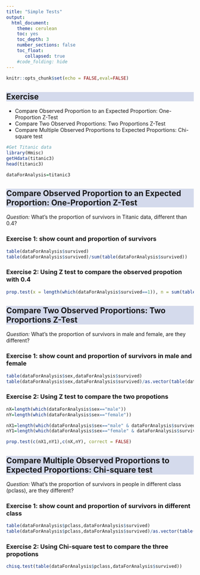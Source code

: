 ```yaml
---
title: "Simple Tests"
output:
  html_document:
    theme: cerulean
    toc: yes
    toc_depth: 3
    number_sections: false
    toc_float: 
       collapsed: true
    #code_folding: hide
---
```


```{=html}
<style>
h2 {
  background-color: #D4DAEC;
}
</style>
```


```r

knitr::opts_chunk$set(echo = FALSE,eval=FALSE)


```



## Exercise

-   Compare Observed Proportion to an Expected Proportion: One-Proportion Z-Test
-   Compare Two Observed Proportions: Two Proportions Z-Test
-   Compare Multiple Observed Proportions to Expected Proportions: Chi-square test


```r

#Get Titanic data
library(Hmisc)
getHdata(titanic3)
head(titanic3)

dataForAnalysis=titanic3

```


## Compare Observed Proportion to an Expected Proportion: One-Proportion Z-Test

*Question:* What's the proportion of survivors in Titanic data, different than 0.4?  

### Exercise 1: show count and proportion of survivors                          

```r

table(dataForAnalysis$survived)
table(dataForAnalysis$survived)/sum(table(dataForAnalysis$survived))

```


### Exercise 2: Using Z test to compare the observed propotion with 0.4                        

```r

prop.test(x = length(which(dataForAnalysis$survived==1)), n = sum(table(dataForAnalysis$survived)), p = 0.4, correct = FALSE)

```


## Compare Two Observed Proportions: Two Proportions Z-Test

*Question:* What's the proportion of survivors in male and female, are they different?

### Exercise 1: show count and proportion of survivors in male and female                         

```r

table(dataForAnalysis$sex,dataForAnalysis$survived)
table(dataForAnalysis$sex,dataForAnalysis$survived)/as.vector(table(dataForAnalysis$sex))

```


### Exercise 2: Using Z test to compare the two propotions

```r

nX=length(which(dataForAnalysis$sex=="male"))
nY=length(which(dataForAnalysis$sex=="female"))

nX1=length(which(dataForAnalysis$sex=="male" & dataForAnalysis$survived==1))
nY1=length(which(dataForAnalysis$sex=="female" & dataForAnalysis$survived==1))

prop.test(c(nX1,nY1),c(nX,nY), correct = FALSE)


```


## Compare Multiple Observed Proportions to Expected Proportions: Chi-square test

*Question:* What's the proportion of survivors in people in different class (pclass), are they different?

### Exercise 1: show count and proportion of survivors in different class                     

```r

table(dataForAnalysis$pclass,dataForAnalysis$survived)
table(dataForAnalysis$pclass,dataForAnalysis$survived)/as.vector(table(dataForAnalysis$pclass))

```

### Exercise 2: Using Chi-square test to compare the three propotions

```r

chisq.test(table(dataForAnalysis$pclass,dataForAnalysis$survived))

```








